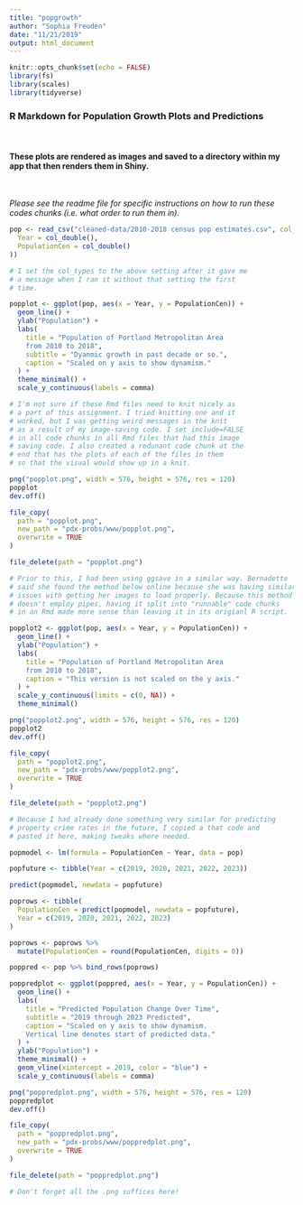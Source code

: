 ```yaml
---
title: "popgrowth"
author: "Sophia Freuden"
date: "11/21/2019"
output: html_document
---
```


```r
knitr::opts_chunk$set(echo = FALSE)
library(fs)
library(scales)
library(tidyverse)
```

### R Markdown for Population Growth Plots and Predictions

<br>

#### These plots are rendered as images and saved to a directory within my app that then renders them in Shiny.  

<br>

*Please see the readme file for specific instructions on how to run these codes chunks (i.e. what order to run them in).*  

```r
pop <- read_csv("cleaned-data/2010-2018 census pop estimates.csv", col_types = cols(
  Year = col_double(),
  PopulationCen = col_double()
))

# I set the col_types to the above setting after it gave me
# a message when I ran it without that setting the first
# time.
```

```r
popplot <- ggplot(pop, aes(x = Year, y = PopulationCen)) +
  geom_line() +
  ylab("Population") +
  labs(
    title = "Population of Portland Metropolitan Area
    from 2010 to 2018",
    subtitle = "Dyanmic growth in past decade or so.",
    caption = "Scaled on y axis to show dynamism."
  ) +
  theme_minimal() +
  scale_y_continuous(labels = comma)
```

```r
# I'm not sure if these Rmd files need to knit nicely as
# a part of this assignment. I tried knitting one and it
# worked, but I was getting weird messages in the knit
# as a result of my image-saving code. I set include=FALSE
# in all code chunks in all Rmd files that had this image
# saving code. I also created a redunant code chunk at the
# end that has the plots of each of the files in them
# so that the visual would show up in a knit.

png("popplot.png", width = 576, height = 576, res = 120)
popplot
dev.off()

file_copy(
  path = "popplot.png",
  new_path = "pdx-probs/www/popplot.png",
  overwrite = TRUE
)

file_delete(path = "popplot.png")

# Prior to this, I had been using ggsave in a similar way. Bernadette
# said she found the method below online because she was having similar
# issues with getting her images to load properly. Because this method
# doesn't employ pipes, having it split into "runnable" code chunks
# in an Rmd made more sense than leaving it in its origianl R script.
```

```r
popplot2 <- ggplot(pop, aes(x = Year, y = PopulationCen)) +
  geom_line() +
  ylab("Population") +
  labs(
    title = "Population of Portland Metropolitan Area
    from 2010 to 2018",
    caption = "This version is not scaled on the y axis."
  ) +
  scale_y_continuous(limits = c(0, NA)) +
  theme_minimal()

png("popplot2.png", width = 576, height = 576, res = 120)
popplot2
dev.off()

file_copy(
  path = "popplot2.png",
  new_path = "pdx-probs/www/popplot2.png",
  overwrite = TRUE
)

file_delete(path = "popplot2.png")
```

```r
# Because I had already done something very similar for predicting
# property crime rates in the future, I copied a that code and
# pasted it here, making tweaks where needed.

popmodel <- lm(formula = PopulationCen ~ Year, data = pop)

popfuture <- tibble(Year = c(2019, 2020, 2021, 2022, 2023))

predict(popmodel, newdata = popfuture)

poprows <- tibble(
  PopulationCen = predict(popmodel, newdata = popfuture),
  Year = c(2019, 2020, 2021, 2022, 2023)
)

poprows <- poprows %>%
  mutate(PopulationCen = round(PopulationCen, digits = 0))

poppred <- pop %>% bind_rows(poprows)
```

```r
poppredplot <- ggplot(poppred, aes(x = Year, y = PopulationCen)) +
  geom_line() +
  labs(
    title = "Predicted Population Change Over Time",
    subtitle = "2019 through 2023 Predicted",
    caption = "Scaled on y axis to show dynamism.
    Vertical line denotes start of predicted data."
  ) +
  ylab("Population") +
  theme_minimal() +
  geom_vline(xintercept = 2019, color = "blue") +
  scale_y_continuous(labels = comma)

png("poppredplot.png", width = 576, height = 576, res = 120)
poppredplot
dev.off()

file_copy(
  path = "poppredplot.png",
  new_path = "pdx-probs/www/poppredplot.png",
  overwrite = TRUE
)

file_delete(path = "poppredplot.png")

# Don't forget all the .png suffices here!
```

